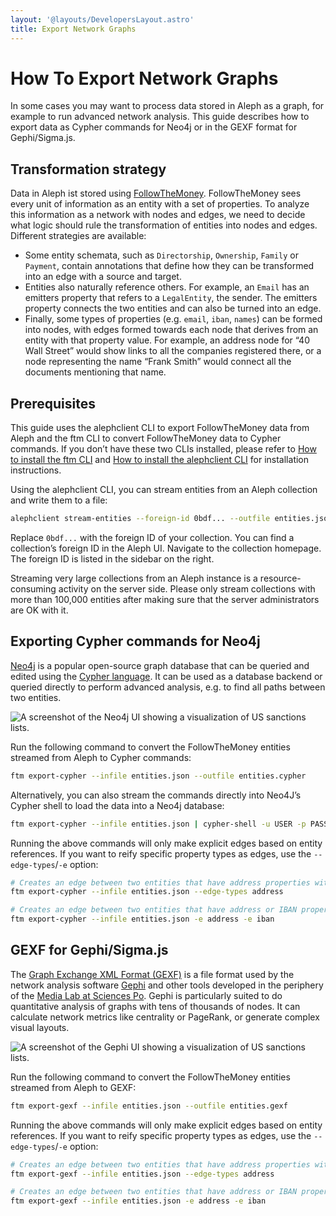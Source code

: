 ```yaml
---
layout: '@layouts/DevelopersLayout.astro'
title: Export Network Graphs
---
```


# How To Export Network Graphs

<p class="lead">In some cases you may want to process data stored in Aleph as a graph, for example to run advanced network analysis. This guide describes how to export data as Cypher commands for Neo4j or in the GEXF format for Gephi/Sigma.js.</p>

## Transformation strategy

Data in Aleph ist stored using [FollowTheMoney](/developers/explanation/followthemoney). FollowTheMoney sees every unit of information as an entity with a set of properties. To analyze this information as a network with nodes and edges, we need to decide what logic should rule the transformation of entities into nodes and edges. Different strategies are available:

* Some entity schemata, such as `Directorship`, `Ownership`, `Family` or `Payment`, contain annotations that define how they can be transformed into an edge with a source and target.
* Entities also naturally reference others. For example, an `Email` has an emitters property that refers to a `LegalEntity`, the sender. The emitters property connects the two entities and can also be turned into an edge.
* Finally, some types of properties (e.g. `email`, `iban`, `names`) can be formed into nodes, with edges formed towards each node that derives from an entity with that property value. For example, an address node for “40 Wall Street” would show links to all the companies registered there, or a node representing the name “Frank Smith” would connect all the documents mentioning that name.

## Prerequisites

This guide uses the alephclient CLI to export FollowTheMoney data from Aleph and the ftm CLI to convert FollowTheMoney data to Cypher commands. If you don’t have these two CLIs installed, please refer to [How to install the ftm CLI](/developers/how-to/data/install-ftm) and [How to install the alephclient CLI](/developers/how-to/data/install-alephclient) for installation instructions.

Using the alephclient CLI, you can stream entities from an Aleph collection and write them to a file:

```sh
alephclient stream-entities --foreign-id 0bdf... --outfile entities.json
```

Replace `0bdf...` with the foreign ID of your collection. You can find a collection’s foreign ID in the Aleph UI. Navigate to the collection homepage. The foreign ID is listed in the sidebar on the right.

<Callout theme="danger">
  Streaming very large collections from an Aleph instance is a resource-consuming activity on the server side. Please only stream collections with more than 100,000 entities after making sure that the server administrators are OK with it.
</Callout>

## Exporting Cypher commands for Neo4j

[Neo4j](https://neo4j.com/) is a popular open-source graph database that can be queried and edited using the [Cypher language](https://neo4j.com/docs/cypher-refcard/current/). It can be used as a database backend or queried directly to perform advanced analysis, e.g. to find all paths between two entities.

<Image
  src="/assets/pages/developers/how-to/data/export-network-graphs/neo4j.png"
  density={2}
  alt="A screenshot of the Neo4j UI showing a visualization of US sanctions lists."
  caption="US sanctions list loaded into a Neo4j database"
/>

Run the following command to convert the FollowTheMoney entities streamed from Aleph to Cypher commands:

```sh
ftm export-cypher --infile entities.json --outfile entities.cypher
```

Alternatively, you can also stream the commands directly into Neo4J’s Cypher shell to load the data into a Neo4j database:

```sh
ftm export-cypher --infile entities.json | cypher-shell -u USER -p PASSWORD
```

Running the above commands will only make explicit edges based on entity references. If you want to reify specific property types as edges, use the `--edge-types`/`-e` option:

```sh
# Creates an edge between two entities that have address properties with the same value
ftm export-cypher --infile entities.json --edge-types address

# Creates an edge between two entities that have address or IBAN properties with the same value
ftm export-cypher --infile entities.json -e address -e iban
```

## GEXF for Gephi/Sigma.js

The [Graph Exchange XML Format (GEXF)](https://gephi.org/gexf/format/) is a file format used by the network analysis software [Gephi](https://gephi.org/) and other tools developed in the periphery of the [Media Lab at Sciences Po](http://tools.medialab.sciences-po.fr/). Gephi is particularly suited to do quantitative analysis of graphs with tens of thousands of nodes. It can calculate network metrics like centrality or PageRank, or generate complex visual layouts.

<Image
  src="/assets/pages/developers/how-to/data/export-network-graphs/gephi.png"
  density={2}
  alt="A screenshot of the Gephi UI showing a visualization of US sanctions lists."
  caption="US sanctions list visualized using Gephi"
/>


Run the following command to convert the FollowTheMoney entities streamed from Aleph to GEXF:

```sh
ftm export-gexf --infile entities.json --outfile entities.gexf
```

Running the above commands will only make explicit edges based on entity references. If you want to reify specific property types as edges, use the `--edge-types`/`-e` option:

```sh
# Creates an edge between two entities that have address properties with the same value
ftm export-gexf --infile entities.json --edge-types address

# Creates an edge between two entities that have address or IBAN properties with the same value
ftm export-gexf --infile entities.json -e address -e iban
```
